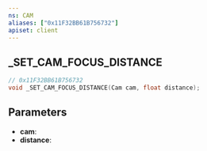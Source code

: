 ```yaml
---
ns: CAM
aliases: ["0x11F32BB61B756732"]
apiset: client
---
```

## _SET_CAM_FOCUS_DISTANCE

```c
// 0x11F32BB61B756732
void _SET_CAM_FOCUS_DISTANCE(Cam cam, float distance);
```


## Parameters
* **cam**:
* **distance**: